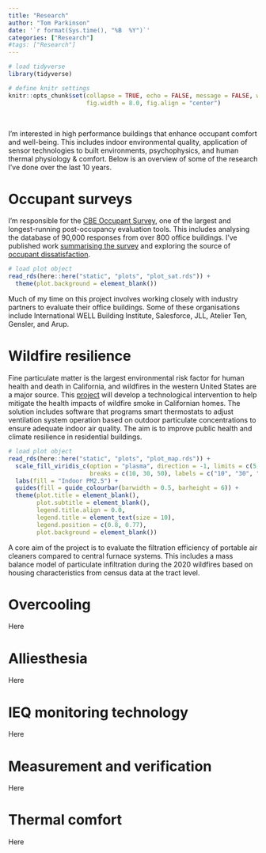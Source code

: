 ```yaml
---
title: "Research"
author: "Tom Parkinson"
date: '`r format(Sys.time(), "%B  %Y")`'
categories: ["Research"]
#tags: ["Research"]
---
```


```r

# load tidyverse
library(tidyverse)

# define knitr settings
knitr::opts_chunk$set(collapse = TRUE, echo = FALSE, message = FALSE, warning = FALSE, 
                      fig.width = 8.0, fig.align = "center")

```

 <br />

I'm interested in high performance buildings that enhance occupant comfort and well-being. This includes indoor environmental quality, application of sensor technologies to built environments, psychophysics, and human thermal physiology & comfort. Below is an overview of some of the research I've done over the last 10 years.

# Occupant surveys

I'm responsible for the <a href="https://cbe.berkeley.edu/resources/occupant-survey/" target="_blank">CBE Occupant Survey</a>, one of the largest and longest-running post-occupancy evaluation tools. This includes analysing the database of 90,000 responses from over 800 office buildings. I've published work <a href="https://doi.org/10.5334/bc.76" target="_blank">summarising the survey</a> and exploring the source of <a href="https://doi.org/10.1016/j.buildenv.2021.108270" target="_blank">occupant dissatisfaction</a>.

```r

# load plot object
read_rds(here::here("static", "plots", "plot_sat.rds")) +
  theme(plot.background = element_blank())

```

Much of my time on this project involves working closely with industry partners to evaluate their office buildings. Some of these organisations include International WELL Building Institute, Salesforce, JLL, Atelier Ten, Gensler, and Arup.

# Wildfire resilience

Fine particulate matter is the largest environmental risk factor for human health and death in California, and wildfires in the western United States are a major source. This [project](https://citris-uc.org/13-cross-campus-projects-selected-for-2021-seed-awards/) will develop a technological intervention to help mitigate the health impacts of wildfire smoke in Californian homes. The solution includes software that programs smart thermostats to adjust ventilation system operation based on outdoor particulate concentrations to ensure adequate indoor air quality. The aim is to improve public health and climate resilience in residential buildings.

```r

# load plot object
read_rds(here::here("static", "plots", "plot_map.rds")) +
  scale_fill_viridis_c(option = "plasma", direction = -1, limits = c(5, 55), 
                       breaks = c(10, 30, 50), labels = c("10", "30", "50\nµg/m3")) +
  labs(fill = "Indoor PM2.5") +
  guides(fill = guide_colourbar(barwidth = 0.5, barheight = 6)) +
  theme(plot.title = element_blank(), 
        plot.subtitle = element_blank(), 
        legend.title.align = 0.0,
        legend.title = element_text(size = 10),
        legend.position = c(0.8, 0.77),
        plot.background = element_blank())

```

A core aim of the project is to evaluate the filtration efficiency of portable air cleaners compared to central furnace systems. This includes a mass balance model of particulate infiltration during the 2020 wildfires based on housing characteristics from census data at the tract level.

# Overcooling

Here

# Alliesthesia

Here

# IEQ monitoring technology

Here

# Measurement and verification 

Here

# Thermal comfort

Here
